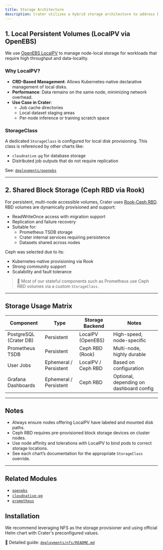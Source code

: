 ```yaml
---
title: Storage Architecture
description: Crater utilizes a hybrid storage architecture to address both high-performance local workloads and persistent shared data access across pods and nodes. This document outlines the storage solutions used in the cluster.
---
```


## 1. Local Persistent Volumes (LocalPV via OpenEBS)

We use [OpenEBS LocalPV](https://openebs.io/docs/user-guides/localpv) to manage node-local storage for workloads that require high throughput and data-locality.

### Why LocalPV?

- **CRD-Based Management**: Allows Kubernetes-native declarative management of local disks.
- **Performance**: Data remains on the same node, minimizing network overhead.
- **Use Case in Crater**:
  - Job cache directories
  - Local dataset staging areas
  - Per-node inference or training scratch space

### StorageClass

A dedicated `StorageClass` is configured for local disk provisioning. This class is referenced by other charts like:
- `cloudnative-pg` for database storage
- Distributed job outputs that do not require replication

See: [`deployments/openebs`](../deployments/openebs)

---

## 2. Shared Block Storage (Ceph RBD via Rook)

For persistent, multi-node accessible volumes, Crater uses [Rook-Ceph RBD](https://rook.io/docs/rook/latest/ceph-block.html). RBD volumes are dynamically provisioned and support:

- ReadWriteOnce access with migration support
- Replication and failure recovery
- Suitable for:
  - Prometheus TSDB storage
  - Crater internal services requiring persistence
  - Datasets shared across nodes

Ceph was selected due to its:

- Kubernetes-native provisioning via Rook
- Strong community support
- Scalability and fault tolerance

> 📌 Most of our stateful components such as Prometheus use Ceph RBD volumes via a custom `StorageClass`.

---

## Storage Usage Matrix

| Component             | Type               | Storage Backend       | Notes                                  |
|-----------------------|--------------------|----------------------|----------------------------------------|
| PostgreSQL (Crater DB) | Persistent         | LocalPV (OpenEBS)    | High-speed, node-specific              |
| Prometheus TSDB        | Persistent         | Ceph RBD (Rook)      | Multi-node, highly durable             |
| User Jobs             | Ephemeral / Persistent | LocalPV / Ceph RBD | Based on configuration                 |
| Grafana Dashboards     | Ephemeral / Persistent | Ceph RBD           | Optional, depending on dashboard config|

---

## Notes

- Always ensure nodes offering LocalPV have labeled and mounted disk paths.
- Ceph RBD requires pre-provisioned block storage devices on cluster nodes.
- Use node affinity and tolerations with LocalPV to bind pods to correct storage locations.
- See each chart’s documentation for the appropriate `StorageClass` override.

---

## Related Modules

- [`openebs`](./openebs.md)
- [`cloudnative-pg`](./cloudnative-pg.md)
- [`prometheus`](./prometheus.md)

## Installation

We recommend leveraging NFS as the storage provisioner and using official Helm chart with Crater's preconfigured values.
 
📖 Detailed guide: [`deployments/nfs/README.md`](../deployments/nfs/README.md)
